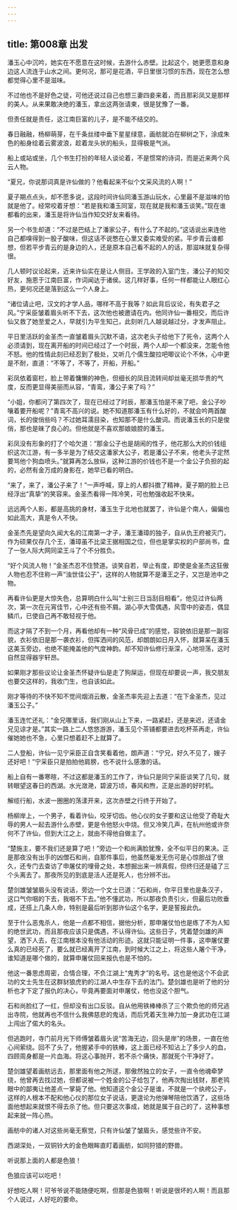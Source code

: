 ```yaml
---
---
---
```

title: 第008章 出发
---





潘玉心中沉吟，她实在不愿意在这时候，去游什么赤壁。比起这个，她更愿意和身边这人流连于山水之间。更何况，那可是花酒，平日里很习惯的东西，现在怎么想都觉得心里不是滋味。

不过他也不是好色之徒，可他还说过自己也想三妻四妾来着，而且那彩凤又是那样的美人。从来果敢决绝的潘玉，拿出这两张请柬，很是犹豫了一番。

但责任就是责任，这江南巨富的儿子，是不能不结交的。

春日融融，杨柳萌芽，在千条丝缕中垂下星星绿意，画舫就泊在柳树之下，涂成朱色的船身绘着云雾波浪，趁着龙头状的船头，显得极是气派。

船上或站或坐，几个书生打扮的年轻人谈论着，不是惯常的诗词，而是近来两个风云人物。

“夏兄，你说那词真是许仙做的？他看起来不似个文采风流的人啊！”

夏子期点点头，却不愿多说，这段时间许仙同潘玉游山玩水，心里最不是滋味的怕就是他了。经常咬着牙想：“若是我和潘玉同室，现在就是我和潘玉谈笑。”现在谁都看的出来，潘玉是将许仙当作知交好友来看待。

另一个书生却道：“不过是巴结上了潘家公子，有什么了不起的。”这话说出来连他自己都嗅得到一股子酸味，但这话不说憋在心里又委实难受的紧。平步青云谁都想，但若平步青云的是身边的人，还是原本自己看不起的人的话，那滋味就复杂得很。

几人顿时议论起来，近来许仙实在是让人侧目。王学政的入室门生，潘公子的知交好友，施恩于江南巨富，作词闻达于诸侯。这几样好事，任何一样都能让人眼红心热，更何况还是落到这么一个人身上。

“诸位请止吧，汉文的才学人品，哪样不高于我等？如此背后议论，有失君子之风。”宁采臣皱着眉头听不下去，这次他也被邀请在内。他同许仙一番相交，而后许仙又救了她至爱之人，早就引为平生知己，此刻听几人越说越过分，才发声阻止。

平日里活跃的金圣杰一直皱着眉头沉默不语，这次老头子给他下了死令，这两个人必须请到，现在离开船的时间已经过了一个时辰，两个人却一个都没来，怎能令他不怒。他的性情此刻已经忍到了极处，又听几个儒生酸拉吧唧议论个不休，心中更是不耐，直道：“不等了，不等了，开船，开船。”

彩凤依着窗栏，脸上带着慵懒的神色，但细长的凤目流转间却丝毫无损华贵的气度，反而更显得美丽而从容，“青鸾，潘公子来了吗？”

“小姐，你都问了第四次了，现在已经过了时辰，那潘玉怕是不来了吧，金公子吵嚷着要开船呢？”青鸾不高兴的说。她不知道那潘玉有什么好的，不就会吟两首酸词，长的俊俏些吗？不过她耳濡目染，也知那不是什么酸词。而说潘玉长的只是俊俏，那也是昧了良心的。但他就是不喜欢那娘娘腔的潘玉。

彩凤没有形象的打了个哈欠道：“那金公子也是胡闹的性子，他花那么大的价钱组织这次江游，有一多半是为了结交这潘家大公子，若是潘公子不来，他老头子定然要骂他个狗血喷头。”就算再怎么放纵，这种江游的价钱也不是一个金公子负担的起的，必然有金万成的身影在，她早已看的明白。

“来了，来了，潘公子来了！”一声呼喊，穿上的人都抖擞了精神，夏子期的脸上已经浮出“真挚”的笑容来。金圣杰看得一阵冷笑，可也勉强收起不快来。

远远两个人影，都是高挑的身材，潘玉生于北地也就罢了，许仙是个南人，偏偏也如此高大，真是令人不快。

金圣杰先是望向久闻大名的江南第一才子，潘王潘璋的独子，自从仇王府被灭门，作为硕果仅存几个王，潘璋虽不比梁王据相国之位，但也是掌实权的户部尚书，盘了一张人际大网同梁王斗了个不分胜负。

“好个风流人物！”金圣杰忍不住赞道。谈笑自若，举止有度，即使是金圣杰这狂傲人物也忍不住称一声“浊世佳公子”，这样的人物就算不是潘王之子，又岂是池中之物。

再看许仙更是大惊失色，总算明白什么叫“士别三日当刮目相看”，他见过许仙两次，第一次在元宵佳节，心中还有些不屑。湖心亭大雪偶遇，风雪中的姿态，偶显鳞爪，已使自己再不敢轻视于他。

而这才隔了不到一个月，再看他却有一种“风骨已成”的感觉，容貌依旧是那一副容貌，衣衫依旧是那一袭衣衫，但挥洒间的风范，却朗朗如日月入怀，就算呆在潘玉这美玉旁边，也绝不能掩盖他的气度神韵。却不知许仙修行渐深，心地坦荡，这时自然显得器宇轩昂。

如果刚才那些议论让金圣杰怀疑许仙是走了狗屎运，但现在却要说一声，我交朋友也要交这样的，我收门生，也自该如此。

刚才等待的不快不知不觉间烟消云散，金圣杰率先迎上去道：“在下金圣杰，见过潘玉公子。”

潘玉连忙还礼：“金兄哪里话，我们刚从山上下来，一路紧赶，还是来迟，还请金兄见谅才是。”其实一路上二人悠悠游游，潘玉见个茶铺都要进去吃杯茶再走，许仙催她她也不急，心里只想着赶不上就算了。

二人登船，许仙一见宁采臣正自含笑看着他，朗声道：“宁兄，好久不见了，嫂子还好吧！”宁采臣只是拍拍他肩膀，也不说什么感激的话。

船上自有一番寒暄，不过这都是潘玉的工作了，许仙只是同宁采臣谈笑了几句，就转眼望这春日的西湖。水光潋滟，碧波万顷，春风和煦，正是出游的好时机。

解缆行船，水波一圈圈的荡漾开来，这次赤壁之行终于开始了。

杨柳岸上，一个男子，看着许仙，咬牙切齿。他心仪的女子要和这让他受了奇耻大辱的男人一起去游什么赤壁，更是令他怒火中烧。但又冷笑几声，在杭州他或许奈何不了许仙，但到大江之上，就由不得他自做主了。

“楚施主，要不我们还是算了吧！”旁边一个和尚满脸犹豫，全不似平日的果决。正是那夜没有出手的凶僧石和尚，自那件事后，他虽然毫发无伤可是心惊胆战了很久，还专门去查访了申屠仗的埋骨之处，本想掘出来一辨真假，但终归还是磕了三个头离去了。那夜所见的到底是活人还是死人，也分辨不出。

楚剑雄皱皱眉头没有说话，旁边一个文士已道：“石和尚，你平日里也是条汉子，这口气你咽的下去，我咽不下去。”他不懂武功，所以那夜负责引火，但最后功败垂成，还搭上几条人命，特别是最后听到那许仙这个名字，更是誓报此仇。

至于什么恶鬼杀人，他是一点都不相信，据他分析，那申屠仗怕也是练了不为人知的绝世武功，而且那夜应该只是偶遇，不认得许仙。这些日子，凭着楚剑雄的声望，洒下人去，在江南根本没有他活动的形迹。这就只能证明一件事，这申屠仗要么真的已经死了，要么就已经离开了江南，到时候大江之上，将这些人屠个干净，谁知道是哪个做的，就算申屠仗回来报仇也是不怕的。

他这一番思虑周密，合情合理，不负江湖上“鬼秀才”的名号。这也是他这个不会武功的文士先生在这群豺狼虎豹的江湖人中生存下去的法门。楚剑雄也是听了他的分析也才下定了报仇的决心，毕竟再要面对申屠仗，他也没这个胆气。

石和尚脸红了一红，但却没有出口反驳。自从他用铁棒棒杀了三个欺负他的师兄逃出寺院，他就再也不信什么我佛慈悲的鬼话，而后凭着天生神力加一身武功在江湖上闯出了偌大的名头。

但逃跑时，寺门前月光下师傅皱着眉头说“苦海无边，回头是岸”的场景，一直在他心间萦绕。回不了头了，他握紧手中的铁棒，这上面已经不知沾上了多少人的血，四顾周身都是一片血海。将这心事抛开，若不杀个痛快，那就死个干净好了。

楚剑雄望着画舫远去，那里面有他之所逑，那傲然独立的女子，一直令他魂牵梦绕，他曾再去找过她，但都说被一个姓金的公子给包了，他再次掏出钱财，那老鸨眼中的鄙夷让他差点一掌毙了他。他知道这个金公子是谁，不就是一个纨绔公子，这样的人根本不配和他心仪的那位女子说话，更遑论为他弹琴陪他饮酒了，这些场面他想起来就恨不得去杀了他。但只要这次事成，她就是属于自己的了，这种事想起来就一阵心热。

画舫中的诸人对这些尚毫无察觉，只有许仙皱了皱眉头，感觉些许不安。

西湖深处，一双铜铃大的金色眼眸直盯着画舫，如同狩猎的野兽。

听说那上面的人都是色狼！

色狼应该可以吃吧！

好想吃人啊！可爷爷说不能随便吃啊，但那是色狼啊！听说是很坏的人啊！而且那个人说过，人好吃的要命。